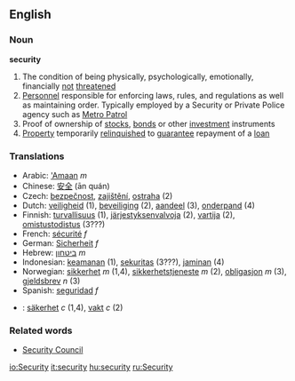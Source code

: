 ==English==
===Noun===
'''security'''
#The condition of being physically, psychologically, emotionally, financially [[not]] [[threaten]]ed
#[[Personnel]] responsible for enforcing laws, rules, and regulations as well as maintaining order. Typically employed by a Security or Private Police agency such as [http://www.metropatrol.org/ Metro Patrol]
#Proof of ownership of [[stock]]s, [[bond]]s or other [[investment]] instruments
#[[Property]] temporarily [[relinquish]]ed to [[guarantee]] repayment of a [[loan]]

===Translations===
*Arabic: [['Amaan]] ''m''
*Chinese: [[安全]] (ān quán)
*Czech: [[bezpečnost]], [[zajištění]], [[ostraha]] (2)
*Dutch: [[veiligheid]] (1), [[beveiliging]] (2), [[aandeel]] (3), [[onderpand]] (4)
*Finnish: [[turvallisuus]] (1), [[järjestyksenvalvoja]] (2), [[vartija]] (2), [[omistustodistus]] (3???)
*French: [[sécurité]] ''f''
*German: [[Sicherheit]] ''f''
*Hebrew: [[ביטחון]] ''m''
*Indonesian: [[keamanan]] (1), [[sekuritas]] (3???), [[jaminan]] (4)
*Norwegian: [[sikkerhet]] ''m'' (1,4), [[sikkerhetstjeneste]] ''m'' (2), [[obligasjon]] ''m'' (3), [[gjeldsbrev]] ''n'' (3)
*Spanish: [[seguridad]] ''f''
*{{sv}}: [[säkerhet]] ''c'' (1,4), [[vakt]] ''c'' (2)

===Related words===

*[[Security Council]]

[[io:Security]]
[[it:security]]
[[hu:security]]
[[ru:Security]]